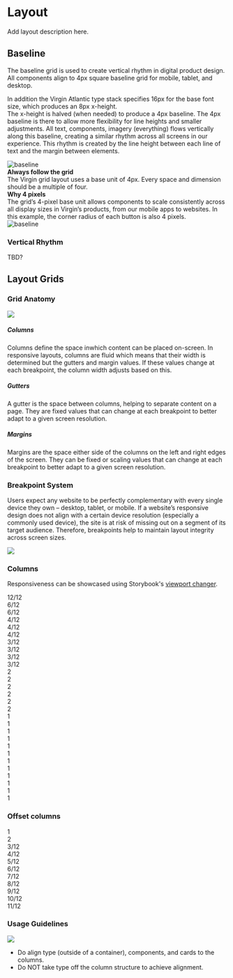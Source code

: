 


<Meta title="Foundations/Layout" />

<style>{`
  .column {
    background: lightblue;
    border-radius: 20px;
    text-align: center;
    margin-top: 10px !important;
  }
`}</style>

<div className="row start-align col-lg-12 col-md-12 col-sm-12">
  <h1 className="row start-align col-lg-12 col-md-12 col-sm-12">Layout</h1>
</div>

<div className="row start-align col-lg-12 col-md-12 col-sm-12 alert-text">
  <p className="row start-align col-lg-12 col-md-12 col-sm-12">
    Add layout description here.
  </p>
</div>

<div className="row start-align col-lg-12 col-md-12 col-sm-12">
  <h2 className="row start-align col-lg-12 col-md-12 col-sm-12">Baseline</h2>
</div>

<div className="row start-align col-lg-12 col-md-12 col-sm-12">
  <p className="row start-align col-lg-12 col-md-12 col-sm-12">
    The baseline grid is used to create vertical rhythm in digital product design. All components align to 4px square baseline grid for mobile, tablet, and desktop.
  </p>
  <p className="row start-align col-lg-12 col-md-12 col-sm-12">
    In addition the Virgin Atlantic type stack specifies 16px for the base font size, which produces an 8px x-height.<br/>
    The x-height is halved (when needed) to produce a 4px baseline. The 4px baseline is there to allow more flexibility for line heights and smaller adjustments.
    All text, components, imagery (everything) flows vertically along this baseline, creating a similar rhythm across all screens in our experience. This rhythm is created by the line height between each line of text and the margin between elements.
  </p>
</div>

<div className="row start-align col-lg-12 col-md-12 col-sm-12">
  <img src={Baseline1} className="row link-list start-align col-lg-8 col-md-8 col-sm-8" alt="baseline" style={{ width: '100%' }} />
  <div className="row link-list start-align col-lg-4 col-md-4 col-sm-4">
    <div className="row link-list start-align col-lg-12 col-md-12 col-sm-12">
      <strong>Always follow the grid</strong>
    </div>
    <div className="row link-list start-align col-lg-12 col-md-12 col-sm-12">
      The Virgin grid layout uses a base unit of 4px. Every space and dimension should be a multiple of four.
    </div>
  </div>

  <div className="row start-align col-lg-12 col-md-12 col-sm-12 pt-8">
    <div className="row link-list start-align col-lg-4 col-md-4 col-sm-4">
      <div className="row link-list start-align col-lg-12 col-md-12 col-sm-12">
        <strong>Why 4 pixels</strong>
      </div>
      <div className="row link-list start-align col-lg-12 col-md-12 col-sm-12">
        The grid’s 4-pixel base unit allows components to scale consistently across all display sizes in Virgin’s products, from our mobile apps to websites. In this example, the corner radius of each button is also 4 pixels.
      </div>
    </div>
    <img src={Baseline2} className="row link-list start-align col-lg-8 col-md-8 col-sm-8" alt="baseline" style={{ width: '100%' }} />
  </div>
</div>

<div className="row start-align col-lg-12 col-md-12 col-sm-12">
  <h3 className="row start-align col-lg-12 col-md-12 col-sm-12">Vertical Rhythm</h3>
  <div className="row start-align col-lg-12 col-md-12 col-sm-12">TBD?</div>
</div>
<div className="row start-align col-lg-12 col-md-12 col-sm-12 pt-8">
  <h2 className="row start-align col-lg-12 col-md-12 col-sm-12">Layout Grids</h2>
  <h3 className="row start-align col-lg-12 col-md-12 col-sm-12">Grid Anatomy</h3>
  <img className="row start-align col-lg-12 col-md-12 col-sm-12" src={LayoutGrids1} style={{ width: '100%' }}/>
  <h5 className="row start-align col-lg-12 col-md-12 col-sm-12">Columns</h5>
  <p className="row start-align col-lg-12 col-md-12 col-sm-12">Columns define the space inwhich content can be placed on-screen. In responsive layouts, columns are fluid which means that their width is determined but the gutters and margin values. If these values change at each breakpoint, the column width adjusts based on this.</p>
  <h5 className="row start-align col-lg-12 col-md-12 col-sm-12">Gutters</h5>
  <p className="row start-align col-lg-12 col-md-12 col-sm-12">A gutter is the space between columns, helping to separate content on a page. They are fixed values that can change at each breakpoint to better adapt to a given screen resolution.</p>
  <h5 className="row start-align col-lg-12 col-md-12 col-sm-12">Margins</h5>
  <p className="row start-align col-lg-12 col-md-12 col-sm-12">Margins are the space either side of the columns on the left and right edges of the screen. They can be fixed or scaling values that can change at each breakpoint to better adapt to a given screen resolution.</p>
  <h3 className="row start-align col-lg-12 col-md-12 col-sm-12">Breakpoint System</h3>
  <p className="row start-align col-lg-12 col-md-12 col-sm-12">Users expect any website to be perfectly complementary with every single device they own – desktop, tablet, or mobile. If a website’s responsive design does not align with a certain device resolution (especially a commonly used device), the site is at risk of missing out on a segment of its target audience. Therefore, breakpoints help to maintain layout integrity across screen sizes.</p>
  <div className="row center-align col-lg-12 col-md-12 col-sm-12" style={{ display: 'flex', marginTop: '10px' }}>
    <img src={BreakpointSystem} style={{ margin: '0 auto' }}/>
  </div>
</div>

<div className="row start-align col-lg-12 col-md-12 col-sm-12">
  <h3 className="row start-align col-lg-12 col-md-12 col-sm-12">Columns</h3>
  <p className="row start-align col-lg-12 col-md-12 col-sm-12">Responsiveness can be showcased using Storybook's <a href="https://storybook.js.org/docs/react/essentials/viewport" target="_blank">viewport changer</a>.</p>
</div>

<div className="row start-align col-lg-12 col-md-12 col-sm-12">
  <div className="column col-lg-12 col-md-12 col-sm-12">12/12</div>
  
  <div className="column col-lg-6 col-md-6 col-sm-6">6/12</div>
  <div className="column col-lg-6 col-md-6 col-sm-6">6/12</div>
  
  <div className="column col-lg-4 col-md-4 col-sm-4">4/12</div>
  <div className="column col-lg-4 col-md-4 col-sm-4">4/12</div>
  <div className="column col-lg-4 col-md-4 col-sm-4">4/12</div>
  
  <div className="column col-lg-3 col-md-3 col-sm-3">3/12</div>
  <div className="column col-lg-3 col-md-3 col-sm-3">3/12</div>
  <div className="column col-lg-3 col-md-3 col-sm-3">3/12</div>
  <div className="column col-lg-3 col-md-3 col-sm-3">3/12</div>
  
  <div className="column col-lg-2 col-md-2 col-sm-2">2</div>
  <div className="column col-lg-2 col-md-2 col-sm-2">2</div>
  <div className="column col-lg-2 col-md-2 col-sm-2">2</div>
  <div className="column col-lg-2 col-md-2 col-sm-2">2</div>
  <div className="column col-lg-2 col-md-2 col-sm-2">2</div>
  <div className="column col-lg-2 col-md-2 col-sm-2">2</div>

  <div className="column col-lg-1 col-md-1 col-sm-1">1</div>
  <div className="column col-lg-1 col-md-1 col-sm-1">1</div>
  <div className="column col-lg-1 col-md-1 col-sm-1">1</div>
  <div className="column col-lg-1 col-md-1 col-sm-1">1</div>
  <div className="column col-lg-1 col-md-1 col-sm-1">1</div>
  <div className="column col-lg-1 col-md-1 col-sm-1">1</div>
  <div className="column col-lg-1 col-md-1 col-sm-1">1</div>
  <div className="column col-lg-1 col-md-1 col-sm-1">1</div>
  <div className="column col-lg-1 col-md-1 col-sm-1">1</div>
  <div className="column col-lg-1 col-md-1 col-sm-1">1</div>
  <div className="column col-lg-1 col-md-1 col-sm-1">1</div>
  <div className="column col-lg-1 col-md-1 col-sm-1">1</div>
</div>

<div className="row start-align col-lg-12 col-md-12 col-sm-12 pt-8">
  <h3 className="row start-align col-lg-12 col-md-12 col-sm-12">Offset columns</h3>

  <div className="column col-lg-offset-11 col-md-offset-11 col-sm-offset-11"></div>
  <div className="column col-lg-1 col-md-1 col-sm-1">1</div>

  <div className="column col-lg-offset-10 col-md-offset-10 col-sm-offset-10"></div>
  <div className="column col-lg-2 col-md-2 col-sm-2">2</div>

  <div className="column col-lg-offset-9 col-md-offset-9 col-sm-offset-9"></div>
  <div className="column col-lg-3 col-md-3 col-sm-3">3/12</div>

  <div className="column col-lg-offset-8 col-md-offset-8 col-sm-offset-8"></div>
  <div className="column col-lg-4 col-md-4 col-sm-4">4/12</div>

  <div className="column col-lg-offset-7 col-md-offset-7 col-sm-offset-7"></div>
  <div className="column col-lg-5 col-md-5 col-sm-5">5/12</div>

  <div className="column col-lg-offset-6 col-md-offset-6 col-sm-offset-6"></div>
  <div className="column col-lg-6 col-md-6 col-sm-6">6/12</div>

  <div className="column col-lg-offset-5 col-md-offset-5 col-sm-offset-5"></div>
  <div className="column col-lg-7 col-md-7 col-sm-7">7/12</div>

  <div className="column col-lg-offset-4 col-md-offset-4 col-sm-offset-4"></div>
  <div className="column col-lg-8 col-md-8 col-sm-8">8/12</div>

  <div className="column col-lg-offset-3 col-md-offset-3 col-sm-offset-3"></div>
  <div className="column col-lg-9 col-md-9 col-sm-9">9/12</div>

  <div className="column col-lg-offset-2 col-md-offset-2 col-sm-offset-2"></div>
  <div className="column col-lg-10 col-md-10 col-sm-10">10/12</div>

  <div className="column col-lg-offset-1 col-md-offset-1 col-sm-offset-1"></div>
  <div className="column col-lg-11 col-md-11 col-sm-11">11/12</div>

</div>


<div className="start-align col-lg-12 col-md-12 col-sm-12 pt-8">
  <h3 className="start-align col-lg-12 col-md-12 col-sm-12">Usage Guidelines</h3>
  <img className="start-align col-lg-12 col-md-12 col-sm-12" src={UsageGuidelines} style={{ width: '100%' }} />
</div>

<ul className="start-align col-lg-12 col-md-12 col-sm-12">
  <li className="start-align col-lg-12 col-md-12 col-sm-12" style={{ color: 'green' }}>
    Do align type (outside of a container), components, and cards to the columns.
  </li>

  <li className="start-align col-lg-12 col-md-12 col-sm-12" style={{ color: 'red' }}>
    Do NOT take type off the column structure to achieve alignment.
  </li>
</ul>